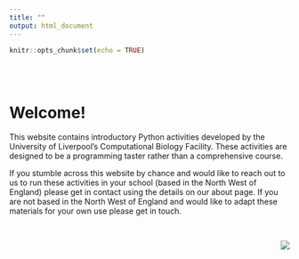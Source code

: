 ```yaml
---
title: ""
output: html_document
---
```


```r
knitr::opts_chunk$set(echo = TRUE)
```

<br><br>

# Welcome!

This website contains introductory Python activities developed by the University of Liverpool's Computational Biology Facility. These activities are designed to be a programming taster rather than a comprehensive course.

If you stumble across this website by chance and would like to reach out to us to run these activities in your school (based in the North West of England) please get in contact using the details on our about page. If you are not based in the North West of England and would like to adapt these materials for your own use please get in touch.

<br>

<img src="./images/logo.png" style="float: right;"/>
